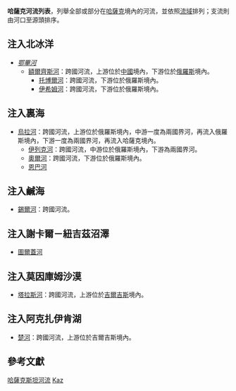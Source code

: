 '''哈薩克河流列表'''，列舉全部或部分在[[哈薩克|哈薩克]]境內的河流，並依照[[流域|流域]]排列；支流則由河口至源頭排序。

==注入北冰洋==
*''[[鄂畢河|鄂畢河]]''
**[[額爾齊斯河|額爾齊斯河]]：跨國河流，上游位於[[中國|中國]]境內，下游位於[[俄羅斯|俄羅斯]]境內。
***[[托博爾河|托博爾河]]：跨國河流，下游位於俄羅斯境內。
***[[伊希姆河|伊希姆河]]：跨國河流，下游位於俄羅斯境內。

==注入裏海==
*[[烏拉河|烏拉河]]：跨國河流，上游位於俄羅斯境內，中游一度為兩國界河，再流入俄羅斯境內，下游一度為兩國界河，再流入哈薩克境內。
**[[伊列克河|伊列克河]]：跨國河流，中游位於俄羅斯境內，下游為兩國界河。
**[[奧爾河|奧爾河]]：跨國河流，下游位於俄羅斯境內。
**[[恩巴河|恩巴河]]

==注入鹹海==
*[[錫爾河|錫爾河]]：跨國河流。

==注入謝卡爾－紐吉茲沼澤==
*[[圖爾蓋河|圖爾蓋河]]

==注入莫因庫姆沙漠==
*[[塔拉斯河|塔拉斯河]]：跨國河流，上游位於[[吉爾吉斯|吉爾吉斯]]境內。

==注入阿克扎伊肯湖==
*[[楚河_(中亞)|楚河]]：跨國河流，上游位於吉爾吉斯境內。

== 參考文獻 ==
{{Reflist}}

{{Asia topic|河流列表}}
[[Category:哈薩克斯坦河流|]]
[[Category:各國河流列表|Kaz]]